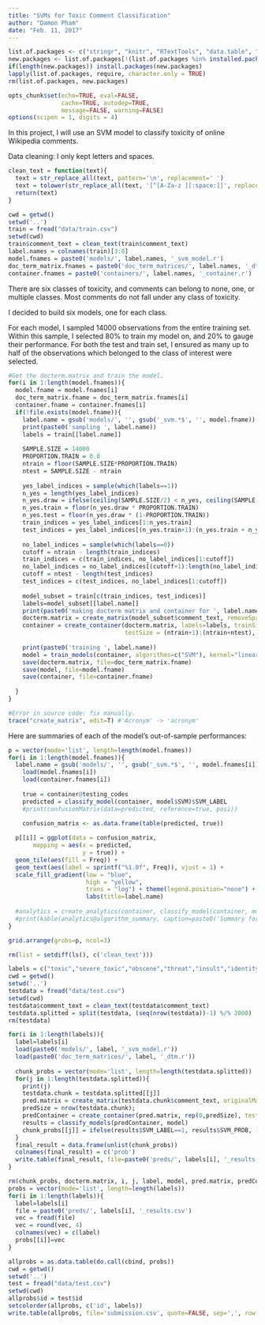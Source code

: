 ```yaml
---
title: "SVMs for Toxic Comment Classification"
author: "Damon Pham"
date: "Feb. 11, 2017"
---
```



```r
list.of.packages <- c("stringr", "knitr", "RTextTools", "data.table", "caret", "ggplot2", "gridExtra")
new.packages <- list.of.packages[!(list.of.packages %in% installed.packages()[,"Package"])]
if(length(new.packages)) install.packages(new.packages)
lapply(list.of.packages, require, character.only = TRUE)
rm(list.of.packages, new.packages)

opts_chunk$set(echo=TRUE, eval=FALSE,
               cache=TRUE, autodep=TRUE,
               message=FALSE, warning=FALSE)
options(scipen = 1, digits = 4)
```

In this project, I will use an SVM model to classify toxicity of online Wikipedia comments.

Data cleaning: I only kept letters and spaces.

```r
clean_text = function(text){
  text = str_replace_all(text, pattern='\n', replacement=' ')
  text = tolower(str_replace_all(text, '[^[A-Za-z ][:space:]]', replacement=' '))
  return(text)
}
```

```r
cwd = getwd()
setwd('..')
train = fread("data/train.csv")
setwd(cwd)
train$comment_text = clean_text(train$comment_text)
label.names = colnames(train)[3:8]
model.fnames = paste0('models/', label.names, '_svm_model.r')
doc_term_matrix.fnames = paste0('doc_term_matrices/', label.names, '_dtm.r')
container.fnames = paste0('containers/', label.names, '_container.r')
```

There are six classes of toxicity, and comments can belong to none, one, or multiple classes. Most comments do not fall under any class of toxicity. 

I decided to build six models, one for each class.

For each model, I sampled 14000 observations from the entire training set. Within this sample, I selected 80% to train my model on, and 20% to gauge their performance. For both the test and train set, I ensured as many up to half of the observations which belonged to the class of interest were selected.

```r
#Get the docterm.matrix and train the model.
for(i in 1:length(model.fnames)){
  model.fname = model.fnames[i]
  doc_term_matrix.fname = doc_term_matrix.fnames[i]
  container.fname = container.fnames[i]
  if(!file.exists(model.fname)){
    label.name = gsub('models/', '', gsub('_svm.*$', '', model.fname))
    print(paste0('sampling ', label.name))
    labels = train[[label.name]]
    
    SAMPLE.SIZE = 14000
    PROPORTION.TRAIN = 0.8
    ntrain = floor(SAMPLE.SIZE*PROPORTION.TRAIN)
    ntest = SAMPLE.SIZE - ntrain
    
    yes_label_indices = sample(which(labels==1))
    n_yes = length(yes_label_indices)
    n_yes.draw = ifelse(ceiling(SAMPLE.SIZE/2) < n_yes, ceiling(SAMPLE.SIZE/2), n_yes)
    n_yes.train = floor(n_yes.draw * PROPORTION.TRAIN)
    n_yes.test = floor(n_yes.draw * (1-PROPORTION.TRAIN))
    train_indices = yes_label_indices[1:n_yes.train]
    test_indices = yes_label_indices[(n_yes.train+1):(n_yes.train + n_yes.test)]
    
    no_label_indices = sample(which(labels==0))
    cutoff = ntrain - length(train_indices)
    train_indices = c(train_indices, no_label_indices[1:cutoff])
    no_label_indices = no_label_indices[(cutoff+1):length(no_label_indices)]
    cutoff = ntest - length(test_indices)
    test_indices = c(test_indices, no_label_indices[1:cutoff])
    
    model_subset = train[c(train_indices, test_indices)]
    labels=model_subset[[label.name]]
    print(paste0('making docterm matrix and container for ', label.name))
    docterm.matrix = create_matrix(model_subset$comment_text, removeSparseTerms=.999)
    container = create_container(docterm.matrix, labels=labels, trainSize = 1:ntrain, 
                                 testSize = (ntrain+1):(ntrain+ntest), virgin=FALSE)
    
    print(paste0('training ', label.name))
    model = train_models(container, algorithms=c("SVM"), kernel="linear", cost=1)
    save(docterm.matrix, file=doc_term_matrix.fname)
    save(model, file=model.fname)
    save(container, file=container.fname)
    
  }
}
```

```r
#Error in source code: fix manually.
trace("create_matrix", edit=T) #'Acronym' -> 'acronym'
```

Here are summaries of each of the model's out-of-sample performances:

```r
p = vector(mode='list', length=length(model.fnames))
for(i in 1:length(model.fnames)){
  label.name = gsub('models/', '', gsub('_svm.*$', '', model.fnames[i]))
	load(model.fnames[i])
	load(container.fnames[i])
	
	true = container@testing_codes
	predicted = classify_model(container, model$SVM)$SVM_LABEL
	#print(confusionMatrix(data=predicted, reference=true, posi))
	
	confusion_matrix <- as.data.frame(table(predicted, true))

  p[[i]] = ggplot(data = confusion_matrix,
       mapping = aes(x = predicted,
                     y = true)) +
  geom_tile(aes(fill = Freq)) +
  geom_text(aes(label = sprintf("%1.0f", Freq)), vjust = 1) +
  scale_fill_gradient(low = "blue",
                      high = "yellow",
                      trans = "log") + theme(legend.position="none") + 
                      labs(title=label.name)
	
  #analytics = create_analytics(container, classify_model(container, model$SVM))
  #print(kable(analytics@algorithm_summary, caption=paste0('Summary for ', label.name)))
}

grid.arrange(grobs=p, ncol=3)
```

```r
rm(list = setdiff(ls(), c('clean_text'))) 
```

```r
labels = c("toxic","severe_toxic","obscene","threat","insult","identity_hate")
cwd = getwd()
setwd('..')
testdata = fread("data/test.csv")
setwd(cwd)
testdata$comment_text = clean_text(testdata$comment_text)
testdata.splitted = split(testdata, (seq(nrow(testdata))-1) %/% 2000) 
rm(testdata)

for(i in 1:length(labels)){
  label=labels[i]
  load(paste0('models/', label, '_svm_model.r'))
  load(paste0('doc_term_matrices/', label, '_dtm.r'))
  
  chunk_probs = vector(mode='list', length=length(testdata.splitted))
  for(j in 1:length(testdata.splitted)){
    print(j)
    testdata.chunk = testdata.splitted[[j]]
    pred.matrix = create_matrix(testdata.chunk$comment_text, originalMatrix=docterm.matrix)
    predSize = nrow(testdata.chunk);
    predContainer = create_container(pred.matrix, rep(0,predSize), testSize=1:predSize, virgin=FALSE)
    results = classify_models(predContainer, model)
    chunk_probs[[j]] = ifelse(results$SVM_LABEL==1, results$SVM_PROB, 1-results$SVM_PROB)
  }
  final_result = data.frame(unlist(chunk_probs))
  colnames(final_result) = c('prob')
  write.table(final_result, file=paste0('preds/', labels[i], '_results.csv'), quote=FALSE, sep=',', row.names=FALSE)
}
```

```r

rm(chunk_probs, docterm.matrix, i, j, label, model, pred.matrix, predContainer, predSize, testdata.splitted)
probs = vector(mode='list', length=length(labels))
for(i in 1:length(labels)){
  label=labels[i]
  file = paste0('preds/', labels[i], '_results.csv')
  vec = fread(file)
  vec = round(vec, 4)
  colnames(vec) = c(label)
  probs[[i]]=vec
}

allprobs = as.data.table(do.call(cbind, probs))
cwd = getwd()
setwd('..')
test = fread("data/test.csv")
setwd(cwd)
allprobs$id = test$id
setcolorder(allprobs, c('id', labels))
write.table(allprobs, file='submission.csv', quote=FALSE, sep=',', row.names=FALSE)
```


